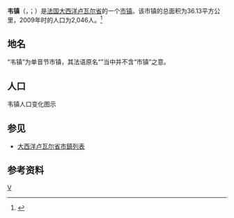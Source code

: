 {{noteTA|G1=法国地名}}
{{Infobox French commune}}
'''韦镇'''（{{lang-fr|Vay}}，{{IPA-fr|vɛ|-|LL-Q150 (fra)-Pom445-Vay.wav}}；{{lang-br|Gwez}}）是[[法国|法国]][[大西洋卢瓦尔省|大西洋卢瓦尔省]]的一个[[市镇_(法国)|市镇]]。该市镇的总面积为36.13平方公里，2009年时的人口为2,046人。<ref name="Statmallen Areal i Frankrikes kommuner">{{cite web|url=http://www.insee.fr/fr/ppp/bases-de-donnees/recensement/populations-legales/france-departements.asp?annee=2009#departements|title=Insee, Populations légales 2009 pour les départements et les collectivités d'outre-mer France métropolitaine et DOM|accessdate=2012-01-30|archive-date=2012-01-08|archive-url=https://web.archive.org/web/20120108000120/http://www.insee.fr/fr/ppp/bases-de-donnees/recensement/populations-legales/france-departements.asp?annee=2009#departements|dead-url=no}}</ref>
==地名==
“韦镇”为单音节市镇，其法语原名“{{lang|fr|Vay}}”当中并不含“市镇”之意。
== 人口 ==
韦镇人口变化图示
{{French Commune Population|44214}}
==参见==
* [[大西洋卢瓦尔省市鎮列表|大西洋卢瓦尔省市鎮列表]]
==参考资料==
{{reflist}}{{法國小作品}}
{{大西洋卢瓦尔省市镇}}
[[Category:大西洋卢瓦尔省市镇|V]]
